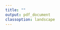 ```yaml
---
title: ""
output: pdf_document
classoption: landscape
---
```


\begin{center}
\includegraphics[height=4cm]{fig1.png}
\hfill
\includegraphics[height=4cm]{fig2.jpg} \\
\bigskip
{\Huge\bf Certificate of Accomplishment } \\
\bigskip
{\Huge <<FIRSTNAME>> <<LASTNAME>> } \\
\bigskip
{\Large has successfully completed the course {\it Generating Certificates with R} with a score of <<SCORE>> } \\
\bigskip
{\Huge Congratulations!}
\end{center}
